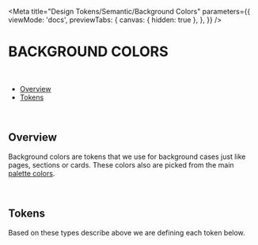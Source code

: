 
<Meta
  title="Design Tokens/Semantic/Background Colors"
  parameters={{
    viewMode: 'docs',
    previewTabs: {
      canvas: { hidden: true },
    },
  }}
/>

# BACKGROUND COLORS

<br />

- [Overview](#overview)
- [Tokens](#tokens)

<br />

## Overview

Background colors are tokens that we use for background cases just like pages, sections or cards. These colors also are picked from the main [palette colors](?path=/docs/guide-colors--page).

<br />

## Tokens

Based on these types describe above we are defining each token below.

<TokenBackgroundColorsShowcase />
